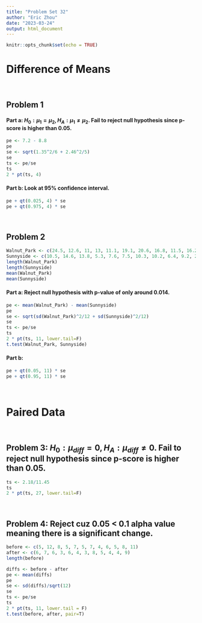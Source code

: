 ---
title: "Problem Set 32"
author: "Eric Zhou"
date: "2023-03-24"
output: html_document
---

```{r setup, include=FALSE}
knitr::opts_chunk$set(echo = TRUE)
```

# Difference of Means

<br>

## **Problem 1**

#### **Part a**: $H_0: \mu_1=\mu_2, H_A: \mu_1\neq\mu_2$. Fail to reject null hypothesis since p-score is higher than 0.05.

```{r}
pe <- 7.2 - 8.8
pe
se <- sqrt(1.35^2/6 + 2.46^2/5)
se
ts <- pe/se
ts
2 * pt(ts, 4)
```

#### **Part b**: Look at 95% confidence interval.

```{r}
pe + qt(0.025, 4) * se
pe + qt(0.975, 4) * se
```

<br>

## **Problem 2**

```{r}
Walnut_Park <- c(24.5, 12.6, 11, 13, 11.1, 19.1, 20.6, 16.8, 11.5, 16.2, 24.9, 19.9)
Sunnyside <- c(10.5, 14.6, 13.8, 5.3, 7.6, 7.5, 10.3, 10.2, 6.4, 9.2, 22.1, 14.3)
length(Walnut_Park)
length(Sunnyside)
mean(Walnut_Park)
mean(Sunnyside)
```

#### **Part a**: Reject null hypothesis with p-value of only around 0.014.

```{r}
pe <- mean(Walnut_Park) - mean(Sunnyside)
pe
se <- sqrt(sd(Walnut_Park)^2/12 + sd(Sunnyside)^2/12)
se
ts <- pe/se
ts
2 * pt(ts, 11, lower.tail=F)
t.test(Walnut_Park, Sunnyside)
```

#### **Part b**:

```{r}
pe + qt(0.05, 11) * se
pe + qt(0.95, 11) * se
```

<br>

# Paired Data

<br>

## **Problem 3:** $H_0: \mu_{diff}=0, H_A: \mu_{diff}\neq0$. Fail to reject null hypothesis since p-score is higher than 0.05.

```{r}
ts <- 2.18/11.45
ts
2 * pt(ts, 27, lower.tail=F)
```

<br>

## **Problem 4: Reject cuz 0.05 \< 0.1 alpha value meaning there is a significant change.**

```{r}
before <- c(5, 12, 8, 5, 7, 5, 7, 4, 6, 5, 8, 11)
after <- c(6, 7, 6, 3, 6, 4, 3, 8, 5, 4, 4, 9)
length(before)
```

```{r}
diffs <- before - after
pe <- mean(diffs)
pe
se <- sd(diffs)/sqrt(12)
se
ts <- pe/se
ts
2 * pt(ts, 11, lower.tail = F)
t.test(before, after, pair=T)
```

